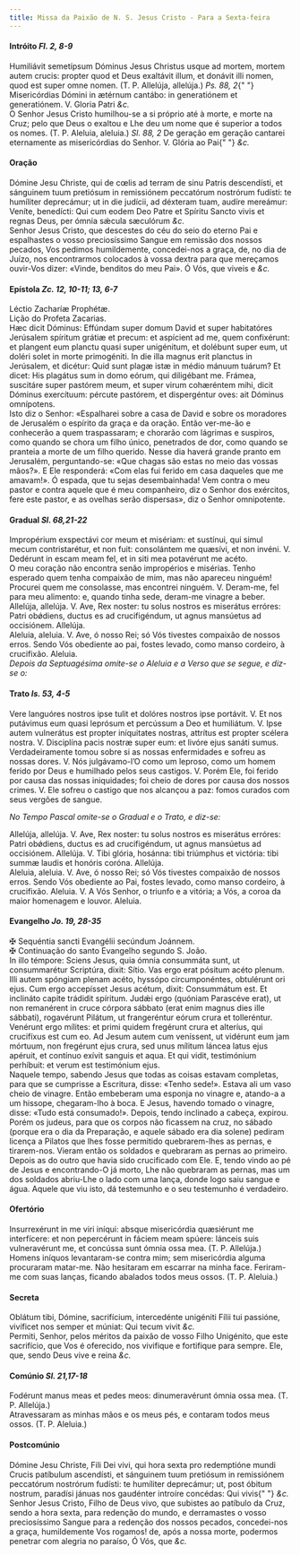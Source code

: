 ```yaml
---
title: Missa da Paixão de N. S. Jesus Cristo - Para a Sexta-feira
---
```


<h4 class="text-center">
  Intróito <em>Fl. 2, 8-9</em>
</h4>
<div class="container-fluid">
  <div class="row">
    <div class="col-6 dropcaps text-justify">
      Humiliávit semetípsum Dóminus Jesus Christus usque ad mortem, mortem autem
      crucis: propter quod et Deus exaltávit illum, et donávit illi nomen, quod
      est super omne nomen. (T. P. Allelúja, allelúja.) <em>Ps. 88, 2</em>{" "}
      Misericórdias Dómini in ætérnum cantábo: in generatiónem et generatiónem.
      V. Gloria Patri <em>&c.</em>
    </div>
    <div class="col-6 dropcaps text-justify">
      O Senhor Jesus Cristo humilhou-se a si próprio até à morte, e morte na
      Cruz; pelo que Deus o exaltou e Lhe deu um nome que é superior a todos os
      nomes. (T. P. Aleluia, aleluia.) <em>Sl. 88, 2</em> De geração em geração
      cantarei eternamente as misericórdias do Senhor. V. Glória ao Pai{" "}
      <em>&c.</em>
    </div>
  </div>
</div>

<h4 class="text-center">Oração</h4>
<div class="container-fluid">
  <div class="row">
    <div class="col-6 dropcaps text-justify">
      Dómine Jesu Christe, qui de cœlis ad terram de sinu Patris descendísti, et
      sánguinem tuum pretiósum in remissiónem peccatórum nostrórum fudísti: te
      humíliter deprecámur; ut in die judícii, ad déxteram tuam, audíre
      mereámur: Veníte, benedícti: Qui cum eodem Deo Patre et Spíritu Sancto
      vivis et regnas Deus, per ómnia sǽcula sæculórum <em>&c.</em>
    </div>
    <div class="col-6 dropcaps text-justify">
      Senhor Jesus Cristo, que descestes do céu do seio do eterno Pai e
      espalhastes o vosso preciosíssimo Sangue em remissão dos nossos pecados,
      Vos pedimos humildemente, concedei-nos a graça, de, no dia de Juízo, nos
      encontrarmos colocados à vossa dextra para que mereçamos ouvir-Vos dizer:
      «Vinde, benditos do meu Pai». Ó Vós, que viveis e <em>&c.</em>
    </div>
  </div>
</div>

<h4 class="text-center">
  Epístola <em>Zc. 12, 10-11; 13, 6-7</em>
</h4>
<div class="container-fluid">
  <div class="row">
    <div class="col-6 text-justify">Léctio Zacharíæ Prophétæ.</div>
    <div class="col-6 text-justify">Lição do Profeta Zacarias.</div>
    <div class="col-6 dropcaps text-justify">
      Hæc dicit Dóminus: Effúndam super domum David et super habitatóres
      Jerúsalem spíritum grátiæ et precum: et aspícient ad me, quem confixérunt:
      et plangent eum planctu quasi super unigénitum, et dolébunt super eum, ut
      doléri solet in morte primogéniti. In die illa magnus erit planctus in
      Jerúsalem, et dicétur: Quid sunt plagæ istæ in médio mánuum tuárum? Et
      dicet: His plagátus sum in domo eórum, qui diligébant me. Frámea,
      suscitáre super pastórem meum, et super virum cohæréntem mihi, dicit
      Dóminus exercítuum: pércute pastórem, et dispergéntur oves: ait Dóminus
      omnípotens.
    </div>
    <div class="col-6 dropcaps text-justify">
      Isto diz o Senhor: «Espalharei sobre a casa de David e sobre os moradores
      de Jerusalém o espírito da graça e da oração. Então ver-me-ão e conhecerão
      a quem traspassaram; e chorarão com lágrimas e suspiros, como quando se
      chora um filho único, penetrados de dor, como quando se pranteia a morte
      de um filho querido. Nesse dia haverá grande pranto em Jerusalém,
      perguntando-se: «Que chagas são estas no meio das vossas mãos?». E Ele
      responderá: «Com elas fui ferido em casa daqueles que me amavam!». Ó
      espada, que tu sejas desembainhada! Vem contra o meu pastor e contra
      aquele que é meu companheiro, diz o Senhor dos exércitos, fere este
      pastor, e as ovelhas serão dispersas», diz o Senhor omnipotente.
    </div>
  </div>
</div>

<h4 class="text-center">
  Gradual <em>Sl. 68,21-22</em>
</h4>
<div class="container-fluid">
  <div class="row">
    <div class="col-6 dropcaps text-justify">
      Impropérium exspectávi cor meum et misériam: et sustínui, qui simul mecum
      contristarétur, et non fuit: consolántem me quæsívi, et non invéni. V.
      Dedérunt in escam meam fel, et in siti mea potavérunt me acéto.
    </div>
    <div class="col-6 dropcaps text-justify">
      O meu coração não encontra senão impropérios e misérias. Tenho esperado
      quem tenha compaixão de mim, mas não apareceu ninguém! Procurei quem me
      consolasse, mas encontrei ninguém. V. Deram-me, fel para meu alimento: e,
      quando tinha sede, deram-me vinagre a beber.
    </div>
    <div class="col-6 text-justify">
      Allelúja, allelúja. V. Ave, Rex noster: tu solus nostros es miserátus
      erróres: Patri obǿdiens, ductus es ad crucifigéndum, ut agnus mansúetus ad
      occisiónem. Allelúja.
    </div>
    <div class="col-6 text-justify">
      Aleluia, aleluia. V. Ave, ó nosso Rei; só Vós tivestes compaixão de nossos
      erros. Sendo Vós obediente ao pai, fostes levado, como manso cordeiro, à
      crucifixão. Aleluia.
    </div>
  </div>
</div>

<em>
  Depois da Septuagésima omite-se o Aleluia e a Verso que se segue, e diz-se o:
</em>

<h4 class="text-center">
  Trato <em>Is. 53, 4-5</em>
</h4>
<div class="container-fluid">
  <div class="row">
    <div class="col-6 dropcaps text-justify">
      Vere languóres nostros ipse tulit et dolóres nostros ipse portávit. V. Et
      nos putávimus eum quasi leprósum et percússum a Deo et humiliátum. V. Ipse
      autem vulnerátus est propter iníquitates nostras, attrítus est propter
      scélera nostra. V. Disciplína pacis nostræ super eum: et livóre ejus
      sanáti sumus.
    </div>
    <div class="col-6 dropcaps text-justify">
      Verdadeiramente tomou sobre si as nossas enfermidades e sofreu as nossas
      dores. V. Nós julgávamo-l’O como um leproso, como um homem ferido por Deus
      e humilhado pelos seus castigos. V. Porém Ele, foi ferido por causa das
      nossas iniquidades; foi cheio de dores por causa dos nossos crimes. V. Ele
      sofreu o castigo que nos alcançou a paz: fomos curados com seus vergões de
      sangue.
    </div>
  </div>
</div>

<em>No Tempo Pascal omite-se o Gradual e o Trato, e diz-se:</em>

<div class="container-fluid">
  <div class="row">
    <div class="col-6 text-justify">
      Allelúja, allelúja. V. Ave, Rex noster: tu solus nostros es miserátus
      erróres: Patri obǿdiens, ductus es ad crucifigéndum, ut agnus mansúetus ad
      occisiónem. Allelúja. V. Tibi glória, hosánna: tibi triúmphus et victória:
      tibi summæ laudis et honóris coróna. Allelúja.
    </div>
    <div class="col-6 text-justify">
      Aleluia, aleluia. V. Ave, ó nosso Rei; só Vós tivestes compaixão de nossos
      erros. Sendo Vós obediente ao Pai, fostes levado, como manso cordeiro, à
      crucifixão. Aleluia. V. A Vós Senhor, o triunfo e a vitória; a Vós, a
      coroa da maior homenagem e louvor. Aleluia.
    </div>
  </div>
</div>

<h4 class="text-center">
  Evangelho <em>Jo. 19, 28-35</em>
</h4>
<div class="container-fluid">
  <div class="row">
    <div class="col-6 text-justify">
      <span class="text-danger">&#10016;</span> Sequéntia sancti Evangélii
      secúndum Joánnem.
    </div>
    <div class="col-6 text-justify">
      <span class="text-danger">&#10016;</span> Continuação do santo Evangelho
      segundo S. João.
    </div>
    <div class="col-6 dropcaps text-justify">
      In illo témpore: Sciens Jesus, quia ómnia consummáta sunt, ut
      consummarétur Scriptúra, dixit: Sítio. Vas ergo erat pósitum acéto plenum.
      Illi autem spóngiam plenam acéto, hyssópo circumponéntes, obtulérunt ori
      ejus. Cum ergo accepísset Jesus acétum, dixit: Consummátum est. Et
      inclináto capite trádidit spíritum. Judǽi ergo (quóniam Parascéve erat),
      ut non remanérent in cruce córpora sábbato (erat enim magnus dies ille
      sábbati), rogavérunt Pilátum, ut frangeréntur eórum crura et tolleréntur.
      Venérunt ergo mílites: et primi quidem fregérunt crura et alteríus, qui
      crucifíxus est cum eo. Ad Jesum autem cum veníssent, ut vidérunt eum jam
      mórtuum, non fregérunt ejus crura, sed unus mílitum láncea latus ejus
      apéruit, et contínuo exívit sanguis et aqua. Et qui vidit, testimónium
      perhíbuit: et verum est testimónium ejus.
    </div>
    <div class="col-6 dropcaps text-justify">
      Naquele tempo, sabendo Jesus que todas as coisas estavam completas, para
      que se cumprisse a Escritura, disse: «Tenho sede!». Estava ali um vaso
      cheio de vinagre. Então embeberam uma esponja no vinagre e, atando-a a um
      hissope, chegaram-lho à boca. E Jesus, havendo tomado o vinagre, disse:
      «Tudo está consumado!». Depois, tendo inclinado a cabeça, expirou. Porém
      os judeus, para que os corpos não ficassem na cruz, no sábado (porque era
      o dia da Preparação, e aquele sábado era dia solene) pediram licença a
      Pilatos que lhes fosse permitido quebrarem-lhes as pernas, e tirarem-nos.
      Vieram então os soldados e quebraram as pernas ao primeiro. Depois as do
      outro que havia sido crucificado com Ele. E, tendo vindo ao pé de Jesus e
      encontrando-O já morto, Lhe não quebraram as pernas, mas um dos soldados
      abriu-Lhe o lado com uma lança, donde logo saiu sangue e água. Aquele que
      viu isto, dá testemunho e o seu testemunho é verdadeiro.
    </div>
  </div>
</div>

<h4 class="text-center">Ofertório</h4>
<div class="container-fluid">
  <div class="row">
    <div class="col-6 dropcaps text-justify">
      Insurrexérunt in me viri iníqui: absque misericórdia quæsiérunt me
      interfícere: et non pepercérunt in fáciem meam spúere: lánceis suis
      vulneravérunt me, et concússa sunt ómnia ossa mea. (T. P. Allelúja.)
    </div>
    <div class="col-6 dropcaps text-justify">
      Homens iníquos levantaram-se contra mim; sem misericórdia alguma
      procuraram matar-me. Não hesitaram em escarrar na minha face. Feriram-me
      com suas lanças, ficando abalados todos meus ossos. (T. P. Aleluia.)
    </div>
  </div>
</div>

<h4 class="text-center">Secreta</h4>
<div class="container-fluid">
  <div class="row">
    <div class="col-6 dropcaps text-justify">
      Oblátum tibi, Dómine, sacrifícium, intercedénte unigéniti Fílii tui
      passióne, vivíficet nos semper et múniat: Qui tecum vivit <em>&c.</em>
    </div>
    <div class="col-6 dropcaps text-justify">
      Permiti, Senhor, pelos méritos da paixão de vosso Filho Unigénito, que
      este sacrifício, que Vos é oferecido, nos vivifique e fortifique para
      sempre. Ele, que, sendo Deus vive e reina <em>&c.</em>
    </div>
  </div>
</div>

<h4 class="text-center">
  Comúnio <em>Sl. 21,17-18</em>
</h4>
<div class="container-fluid">
  <div class="row">
    <div class="col-6 dropcaps text-justify">
      Fodérunt manus meas et pedes meos: dinumeravérunt ómnia ossa mea. (T. P.
      Allelúja.)
    </div>
    <div class="col-6 dropcaps text-justify">
      Atravessaram as minhas mãos e os meus pés, e contaram todos meus ossos.
      (T. P. Aleluia.)
    </div>
  </div>
</div>

<h4 class="text-center">Postcomúnio</h4>
<div class="container-fluid">
  <div class="row">
    <div class="col-6 dropcaps text-justify">
      Dómine Jesu Christe, Fili Dei vivi, qui hora sexta pro redemptióne mundi
      Crucis patíbulum ascendísti, et sánguinem tuum pretiósum in remissiónem
      peccatórum nostrórum fudísti: te humíliter deprecámur; ut, post óbitum
      nostrum, paradísi jánuas nos gaudénter introíre concédas: Qui vivis{" "}
      <em>&c.</em>
    </div>
    <div class="col-6 dropcaps text-justify">
      Senhor Jesus Cristo, Filho de Deus vivo, que subistes ao patíbulo da Cruz,
      sendo a hora sexta, para redenção do mundo, e derramastes o vosso
      preciosíssimo Sangue para a redenção dos nossos pecados, concedei-nos a
      graça, humildemente Vos rogamos! de, após a nossa morte, podermos penetrar
      com alegria no paraíso, Ó Vós, que <em>&c.</em>
    </div>
  </div>
</div>

